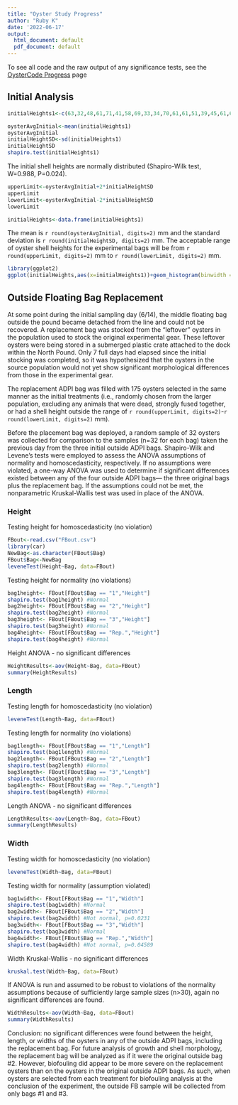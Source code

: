 ```yaml
---
title: "Oyster Study Progress"
author: "Ruby K"
date: '2022-06-17'
output:
  html_document: default
  pdf_document: default
---
```

To see all code and the raw output of any significance tests, see the <a href="https://rmk118.github.io/oyster-study/OysterCode.html" target="_blank">OysterCode Progress</a> page

## Initial Analysis

```r
initialHeights1<-c(63,32,48,61,71,41,58,69,33,34,70,61,61,51,39,45,61,60,61,67,60,55,40,69,55,29,60,46,46,53,75,42,21,35,72,61,48,46,47,73,55,31,43,37,52,56,52,40,63,48,50,19,59,59,47,63,41,41,26,35,48,64,44,60,40,49,47,35,55,45,60,42,42,46,49,56,48,45,40,37,60,59,37,28,51,61,45,35,26,54,41,44,58,39,41,47,34,47,50,52,55,43,44,45,41,26,50,38,41,58,42,37,36,48,28,24,32,29,45,70,64,67,24,35,63,56,41,37,47,55,38,75,47,43,40,39,65,50,42,42,40,60,28,36,60,64,48,48,50,49,33,34,40,43,59,46,30,38,58,43,45,35,34,37,48,58,58,42,46,57,44,24,40,40,41,37,59,57,68,40,45,49,50,35,35,30,36,30,32,70,34,41,54,29,43,52,32,37,38,70,42,32,56,37,35,58,50,38,42,43,55,60,43,68,46,60,53,55,59,55,32,50,41,64,37,59,57,52,55,50,38,60,61,37,60,62,55,45,63,47,35,62,61,65,36,62,59,42,39,49,35,50,49,46,43,45,34,44,44,30,41,49,45,41,42,48,32,80,69,69,50,46,57,45,59,63,56,51,45,51)
```

```r
oysterAvgInitial<-mean(initialHeights1)
oysterAvgInitial
initialHeightSD<-sd(initialHeights1)
initialHeightSD
shapiro.test(initialHeights1)
```

The initial shell heights are normally distributed (Shapiro-Wilk test, W=0.988, P=0.024).

```r
upperLimit<-oysterAvgInitial+2*initialHeightSD
upperLimit
lowerLimit<-oysterAvgInitial-2*initialHeightSD
lowerLimit
```

```r
initialHeights<-data.frame(initialHeights1)
```

The mean is `r round(oysterAvgInitial, digits=2)` mm and the standard deviation is `r round(initialHeightSD, digits=2)` mm. The acceptable range of oyster shell heights for the experimental bags will be from `r round(upperLimit, digits=2)` mm to `r round(lowerLimit, digits=2)` mm.

```r
library(ggplot2)
ggplot(initialHeights,aes(x=initialHeights1))+geom_histogram(binwidth = 5, fill="#69b3a2", color="#e9ecef")+theme_classic()+xlab("Shell height")+ylab("Frequency")
```


## Outside Floating Bag Replacement

At some point during the initial sampling day (6/14), the middle floating bag outside the pound became detached from the line and could not be recovered. A replacement bag was stocked from the "leftover" oysters in the population used to stock the original experimental gear. These leftover oysters were being stored in a submerged plastic crate attached to the dock within the North Pound. Only 7 full days had elapsed since the initial stocking was completed, so it was hypothesized that the oysters in the source population would not yet show significant morphological differences from those in the experimental gear.

The replacement ADPI bag was filled with 175 oysters selected in the same manner as the initial treatments (i.e., randomly chosen from the larger population, excluding any animals that were dead, strongly fused together, or had a shell height outside the range of `r round(upperLimit, digits=2)`-`r round(lowerLimit, digits=2)` mm).

Before the placement bag was deployed, a random sample of 32 oysters was collected for comparison to the samples (n=32 for each bag) taken the previous day from the three initial outside ADPI bags. Shapiro-Wilk and Levene's tests were employed to assess the ANOVA assumptions of normality and homoscedasticity, respectively. If no assumptions were violated, a one-way ANOVA was used to determine if significant differences existed between any of the four outside ADPI bags— the three original bags plus the replacement bag. If the assumptions could not be met, the nonparametric Kruskal-Wallis test was used in place of the ANOVA.

### Height
Testing height for homoscedasticity (no violation)
```r
FBout<-read.csv("FBout.csv")
library(car)
NewBag<-as.character(FBout$Bag)
FBout$Bag<-NewBag
leveneTest(Height~Bag, data=FBout)
```

Testing height for normality (no violations)
```r
 
bag1height<- FBout[FBout$Bag == "1","Height"]
shapiro.test(bag1height) #Normal
bag2height<- FBout[FBout$Bag == "2","Height"]
shapiro.test(bag2height) #Normal
bag3height<- FBout[FBout$Bag == "3","Height"]
shapiro.test(bag3height) #Normal
bag4height<- FBout[FBout$Bag == "Rep.","Height"]
shapiro.test(bag4height) #Normal
```

Height ANOVA - no significant differences
```r
HeightResults<-aov(Height~Bag, data=FBout)
summary(HeightResults)
```

### Length
Testing length for homoscedasticity (no violation)
```r
leveneTest(Length~Bag, data=FBout)
```

Testing length for normality (no violations)
```r
 
bag1length<- FBout[FBout$Bag == "1","Length"]
shapiro.test(bag1length) #Normal
bag2length<- FBout[FBout$Bag == "2","Length"]
shapiro.test(bag2length) #Normal
bag3length<- FBout[FBout$Bag == "3","Length"]
shapiro.test(bag3length) #Normal
bag4length<- FBout[FBout$Bag == "Rep.","Length"]
shapiro.test(bag4length) #Normal
```

Length ANOVA - no significant differences
```r
LengthResults<-aov(Length~Bag, data=FBout)
summary(LengthResults)
```

### Width
Testing width for homoscedasticity (no violation)
```r
leveneTest(Width~Bag, data=FBout)
```

Testing width for normality (assumption violated)
```r
bag1width<- FBout[FBout$Bag == "1","Width"]
shapiro.test(bag1width) #Normal
bag2width<- FBout[FBout$Bag == "2","Width"]
shapiro.test(bag2width) #Not normal, p=0.0231
bag3width<- FBout[FBout$Bag == "3","Width"]
shapiro.test(bag3width) #Normal
bag4width<- FBout[FBout$Bag == "Rep.","Width"]
shapiro.test(bag4width) #Not normal, p=0.04589
```

Width Kruskal-Wallis - no significant differences
```r
kruskal.test(Width~Bag, data=FBout)
```

If ANOVA is run and assumed to be robust to violations of the normality assumptions because of sufficiently large sample sizes (n>30), again no significant differences are found.

```r
WidthResults<-aov(Width~Bag, data=FBout)
summary(WidthResults)
```

Conclusion: no significant differences were found between the height, length, or widths of the oysters in any of the outside ADPI bags, including the replacement bag. For future analysis of growth and shell morphology, the replacement bag will be analyzed as if it were the original outside bag #2. However, biofouling did appear to be more severe on the replacement oysters than on the oysters in the original outside ADPI bags. As such, when oysters are selected from each treatment for biofouling analysis at the conclusion of the experiment, the outside FB sample will be collected from only bags #1 and #3.